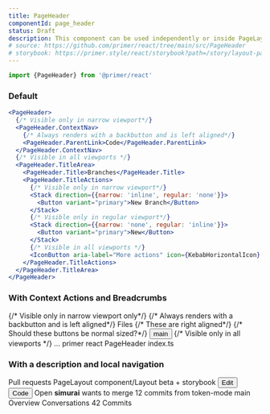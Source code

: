 ```yaml
---
title: PageHeader
componentId: page_header
status: Draft
description: This component can be used independently or inside PageLayout.Header. It helps provide structure and responsive aspects to the Header component.
# source: https://github.com/primer/react/tree/main/src/PageHeader
# storybook: https://primer.style/react/storybook?path=/story/layout-pageheader--default
---
```


```js
import {PageHeader} from '@primer/react'
```

### Default

```jsx live
<PageHeader>
  {/* Visible only in narrow viewport*/}
  <PageHeader.ContextNav>
    {/* Always renders with a backbutton and is left aligned*/}
    <PageHeader.ParentLink>Code</PageHeader.ParentLink>
  </PageHeader.ContextNav>
  {/* Visible in all viewports */}
  <PageHeader.TitleArea>
    <PageHeader.Title>Branches</PageHeader.Title>
    <PageHeader.TitleActions>
      {/* Visible only in narrow viewport*/}
      <Stack direction={{narrow: 'inline', regular: 'none'}}>
        <Button variant="primary">New Branch</Button>
      </Stack>
      {/* Visible only in regular viewport*/}
      <Stack direction={{narrow: 'none', regular: 'inline'}}>
        <Button variant="primary">New</Button>
      </Stack>
      {/* Visible in all viewports */}
      <IconButton aria-label="More actions" icon={KebabHorizontalIcon} />
    </PageHeader.TitleActions>
  </PageHeader.TitleArea>
</PageHeader>
```

### With Context Actions and Breadcrumbs

<PageHeader>
  {/* Visible only in narrow viewport only*/}
  <PageHeader.ContextNav>
    {/* Always renders with a backbutton and is left aligned*/}
    <PageHeader.ParentLink>Files</PageHeader.ParentLink>
    {/* These are right aligned*/}
    <PageHeader.ContextNavActions>
      {/* Should these buttons be normal sized?*/}
      <Button size="small" leadingIcon={GitBranchIcon} trailingIcon={ChevronDownIcon} variant="outline">
        main
      </Button>
      <IconButton size="small" aria-label="More actions" icon={KebabHorizontalIcon} />
    </PageHeader.ContextNavActions>
  </PageHeader.ContextNav>
  {/* Visible only in all viewports */}
  <PageHeader.TitleArea>
    <PageHeader.Title>
      <Breadcrumbs>
        <Breadcrumbs.Item href="/">...</Breadcrumbs.Item>
        <Breadcrumbs.Item href="/primer">primer</Breadcrumbs.Item>
        <Breadcrumbs.Item href="/primer/react">react</Breadcrumbs.Item>
        <Breadcrumbs.Item href="/primer/react/PageHeader">PageHeader</Breadcrumbs.Item>
        <Breadcrumbs.Item href="/primer/react/PageHeader/index.ts" selected>
          index.ts
        </Breadcrumbs.Item>
      </Breadcrumbs>
    </PageHeader.Title>
  </PageHeader.TitleArea>
</PageHeader>

### With a description and local navigation

<PageHeader>
  <PageHeader.ContextNav>
    <PageHeader.ParentLink>Pull requests</PageHeader.ParentLink>
  </PageHeader.ContextNav>
  <PageHeader.TitleArea>
    <PageHeader.Title>PageLayout component/Layout beta + storybook</PageHeader.Title>
    <PageHeader.TitleActions>
      <Button>Edit</Button>
      <Button leadingIcon={CodeIcon} trailingIcon={ChevronDownIcon}>
        Code
      </Button>
    </PageHeader.TitleActions>
  </PageHeader.TitleArea>
  <PageHeader.Description>
    <StateLabel status="issueOpened">Open</StateLabel>
    <Box sx={{display: 'inline-flex'}}>
      <Stack direction={{narrow: 'none', regular: 'inline'}}>
        <Box>
          <b>simurai</b> wants to merge 12 commits from
        </Box>
      </Stack>
      <Box>
        <Token>token-mode</Token>
        <ArrowRightIcon />
        <Token>main</Token>
      </Box>
    </Box>
  </PageHeader.Description>
  <PageHeader.LocalNav>
    <UnderlineNav>
      <UnderlineNav.Link>Overview</UnderlineNav.Link>
      <UnderlineNav.Link leadingIcon={CommentDiscussionIcon}>
        Conversations
        <CounterLabel sx={{ml: 2}}>42</CounterLabel>
      </UnderlineNav.Link>
      <UnderlineNav.Link leadingIcon={GitCommitIcon}>Commits</UnderlineNav.Link>
    </UnderlineNav>
  </PageHeader.LocalNav>
</PageHeader>
